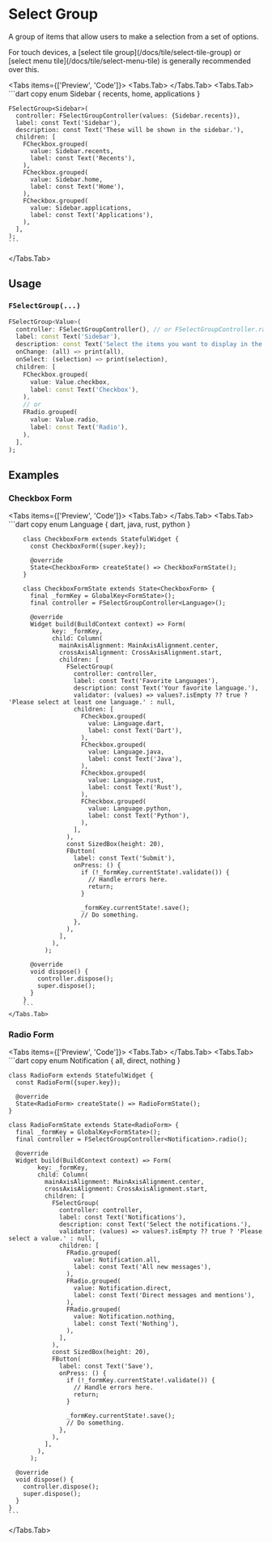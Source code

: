 
# Select Group

A group of items that allow users to make a selection from a set of options.

<LinkBadgeGroup>
    <LinkBadge label="API Reference" href="https://pub.dev/documentation/forui/latest/forui.widgets.select_group/"/>
</LinkBadgeGroup>

<Callout type="info">
    For touch devices, a [select tile group](/docs/tile/select-tile-group) or
    [select menu tile](/docs/tile/select-menu-tile) is generally recommended over this.
</Callout>

<Tabs items={['Preview', 'Code']}>
  <Tabs.Tab>
    <Widget name='select-group' variant='default' query={{}} height={300}/>
  </Tabs.Tab>
  <Tabs.Tab>
    ```dart copy
    enum Sidebar { recents, home, applications }

    FSelectGroup<Sidebar>(
      controller: FSelectGroupController(values: {Sidebar.recents}),
      label: const Text('Sidebar'),
      description: const Text('These will be shown in the sidebar.'),
      children: [
        FCheckbox.grouped(
          value: Sidebar.recents,
          label: const Text('Recents'),
        ),
        FCheckbox.grouped(
          value: Sidebar.home,
          label: const Text('Home'),
        ),
        FCheckbox.grouped(
          value: Sidebar.applications,
          label: const Text('Applications'),
        ),
      ],
    );
    ```

  </Tabs.Tab>
</Tabs>

## Usage

### `FSelectGroup(...)`

```dart copy
FSelectGroup<Value>(
  controller: FSelectGroupController(), // or FSelectGroupController.radio()
  label: const Text('Sidebar'),
  description: const Text('Select the items you want to display in the sidebar.'),
  onChange: (all) => print(all),
  onSelect: (selection) => print(selection),
  children: [
    FCheckbox.grouped(
      value: Value.checkbox,
      label: const Text('Checkbox'),
    ),
    // or
    FRadio.grouped(
      value: Value.radio,
      label: const Text('Radio'),
    ),
  ],
);
```

## Examples

### Checkbox Form

<Tabs items={['Preview', 'Code']}>
    <Tabs.Tab>
        <Widget name='select-group' variant='checkbox-form' query={{}} height={400}/>
    </Tabs.Tab>
    <Tabs.Tab>
        ```dart copy
        enum Language { dart, java, rust, python }

        class CheckboxForm extends StatefulWidget {
          const CheckboxForm({super.key});

          @override
          State<CheckboxForm> createState() => CheckboxFormState();
        }

        class CheckboxFormState extends State<CheckboxForm> {
          final _formKey = GlobalKey<FormState>();
          final controller = FSelectGroupController<Language>();

          @override
          Widget build(BuildContext context) => Form(
                key: _formKey,
                child: Column(
                  mainAxisAlignment: MainAxisAlignment.center,
                  crossAxisAlignment: CrossAxisAlignment.start,
                  children: [
                    FSelectGroup(
                      controller: controller,
                      label: const Text('Favorite Languages'),
                      description: const Text('Your favorite language.'),
                      validator: (values) => values?.isEmpty ?? true ? 'Please select at least one language.' : null,
                      children: [
                        FCheckbox.grouped(
                          value: Language.dart,
                          label: const Text('Dart'),
                        ),
                        FCheckbox.grouped(
                          value: Language.java,
                          label: const Text('Java'),
                        ),
                        FCheckbox.grouped(
                          value: Language.rust,
                          label: const Text('Rust'),
                        ),
                        FCheckbox.grouped(
                          value: Language.python,
                          label: const Text('Python'),
                        ),
                      ],
                    ),
                    const SizedBox(height: 20),
                    FButton(
                      label: const Text('Submit'),
                      onPress: () {
                        if (!_formKey.currentState!.validate()) {
                          // Handle errors here.
                          return;
                        }

                        _formKey.currentState!.save();
                        // Do something.
                      },
                    ),
                  ],
                ),
              );

          @override
          void dispose() {
            controller.dispose();
            super.dispose();
          }
        }
        ```
    </Tabs.Tab>

</Tabs>

### Radio Form

<Tabs items={['Preview', 'Code']}>
  <Tabs.Tab>
    <Widget name='select-group' variant='radio-form' query={{}} height={400}/>
  </Tabs.Tab>
  <Tabs.Tab>
    ```dart copy
    enum Notification { all, direct, nothing }

    class RadioForm extends StatefulWidget {
      const RadioForm({super.key});

      @override
      State<RadioForm> createState() => RadioFormState();
    }

    class RadioFormState extends State<RadioForm> {
      final _formKey = GlobalKey<FormState>();
      final controller = FSelectGroupController<Notification>.radio();

      @override
      Widget build(BuildContext context) => Form(
            key: _formKey,
            child: Column(
              mainAxisAlignment: MainAxisAlignment.center,
              crossAxisAlignment: CrossAxisAlignment.start,
              children: [
                FSelectGroup(
                  controller: controller,
                  label: const Text('Notifications'),
                  description: const Text('Select the notifications.'),
                  validator: (values) => values?.isEmpty ?? true ? 'Please select a value.' : null,
                  children: [
                    FRadio.grouped(
                      value: Notification.all,
                      label: const Text('All new messages'),
                    ),
                    FRadio.grouped(
                      value: Notification.direct,
                      label: const Text('Direct messages and mentions'),
                    ),
                    FRadio.grouped(
                      value: Notification.nothing,
                      label: const Text('Nothing'),
                    ),
                  ],
                ),
                const SizedBox(height: 20),
                FButton(
                  label: const Text('Save'),
                  onPress: () {
                    if (!_formKey.currentState!.validate()) {
                      // Handle errors here.
                      return;
                    }

                    _formKey.currentState!.save();
                    // Do something.
                  },
                ),
              ],
            ),
          );

      @override
      void dispose() {
        controller.dispose();
        super.dispose();
      }
    }
    ```

  </Tabs.Tab>
</Tabs>
